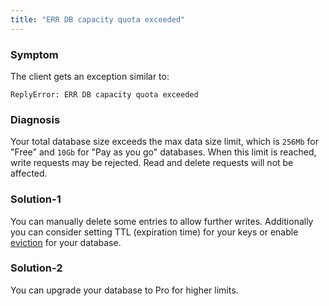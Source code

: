 ```yaml
---
title: "ERR DB capacity quota exceeded"
---
```

### Symptom
The client gets an exception similar to:
```
ReplyError: ERR DB capacity quota exceeded
```
### Diagnosis
Your total database size exceeds the max data size limit, which is `256Mb` for
"Free" and `10Gb` for "Pay as you go" databases. When this limit is reached,
write requests may be rejected. Read and delete requests will not be affected.
### Solution-1
You can manually delete some entries to allow further writes. Additionally you
can consider setting TTL (expiration time) for your keys or enable
[eviction](../features/eviction) for your database.
### Solution-2
You can upgrade your database to Pro for higher limits.